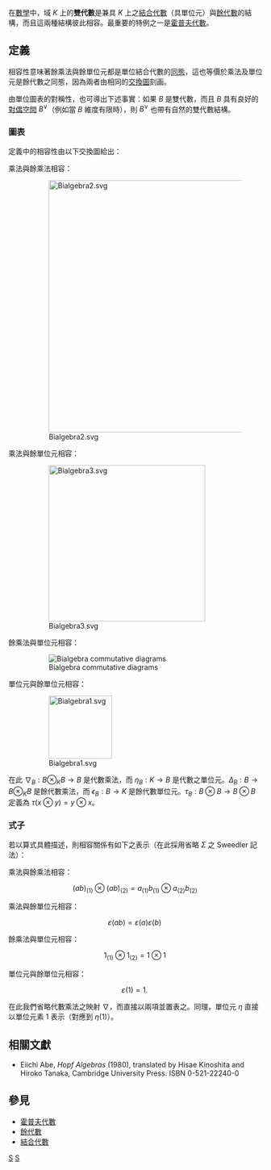 在[[數學|數學]]中，域 <math>K</math> 上的'''雙代數'''是兼具 <math>K</math> 上之[[結合代數|結合代數]]（具單位元）與[[餘代數|餘代數]]的結構，而且這兩種結構彼此相容。最重要的特例之一是[[霍普夫代數|霍普夫代數]]。

==定義==
相容性意味著餘乘法與餘單位元都是單位結合代數的[[同態|同態]]，這也等價於乘法及單位元是餘代數之同態，因為兩者由相同的[[交換圖|交換圖]]刻画。

由單位圖表的對稱性，也可導出下述事實：如果 <math>B</math> 是雙代數，而且 <math>B</math> 具有良好的[[對偶空間|對偶空間]] <math>B^\vee</math>（例如當 <math>B</math> 維度有限時），則 <math>B^\vee</math> 也帶有自然的雙代數結構。

===圖表===
定義中的相容性由以下交換圖給出：

乘法與餘乘法相容：
:[[File:Bialgebra2.svg|500px]]

乘法與餘單位元相容：
:[[File:Bialgebra3.svg|310px]] 

餘乘法與單位元相容：
:[[File:Bialgebra4.png|Bialgebra commutative diagrams]]

單位元與餘單位元相容：
:[[File:Bialgebra1.svg|125px]] 

在此 <math>\nabla_B: B \otimes_K B \to B</math> 是代數乘法，而 <math>\eta_B: K \to B</math> 是代數之單位元。<math>\Delta_B: B \to B \otimes_K B</math> 是餘代數乘法，而 <math>\epsilon_B: B \to K</math> 是餘代數單位元。<math>\tau_B: B \otimes B \to B \otimes B</math> 定義為 <math>\tau(x \otimes y) = y \otimes x</math>。

===式子===
若以算式具體描述，則相容關係有如下之表示（在此採用省略 <math>\Sigma</math> 之 Sweedler 記法）：

乘法與餘乘法相容：
:<math>(ab)_{(1)}\otimes (ab)_{(2)} = a_{(1)}b_{(1)} \otimes a_{(2)}b_{(2)}\, </math>

乘法與餘單位元相容：
:<math>\varepsilon(ab)=\varepsilon(a)\varepsilon(b)\;</math>

餘乘法與單位元相容：
:<math>1_{(1)}\otimes 1_{(2)} = 1 \otimes 1 \,</math>

單位元與餘單位元相容：
:<math>\varepsilon(1)=1.\;</math>

在此我們省略代數乘法之映射 <math>\nabla</math>，而直接以兩項並置表之。同理，單位元 <math>\eta</math> 直接以單位元素 <math>1</math> 表示（對應到 <math>\eta(1)</math>）。

==相關文獻==
* Eiichi Abe, ''Hopf Algebras'' (1980), translated by Hisae Kinoshita and Hiroko Tanaka, Cambridge University Press. ISBN 0-521-22240-0

==參見==
* [[霍普夫代數|霍普夫代數]]
* [[餘代數|餘代數]]
* [[結合代數|結合代數]]

[[Category:代數|S]]
[[Category:霍普夫代數|S]]